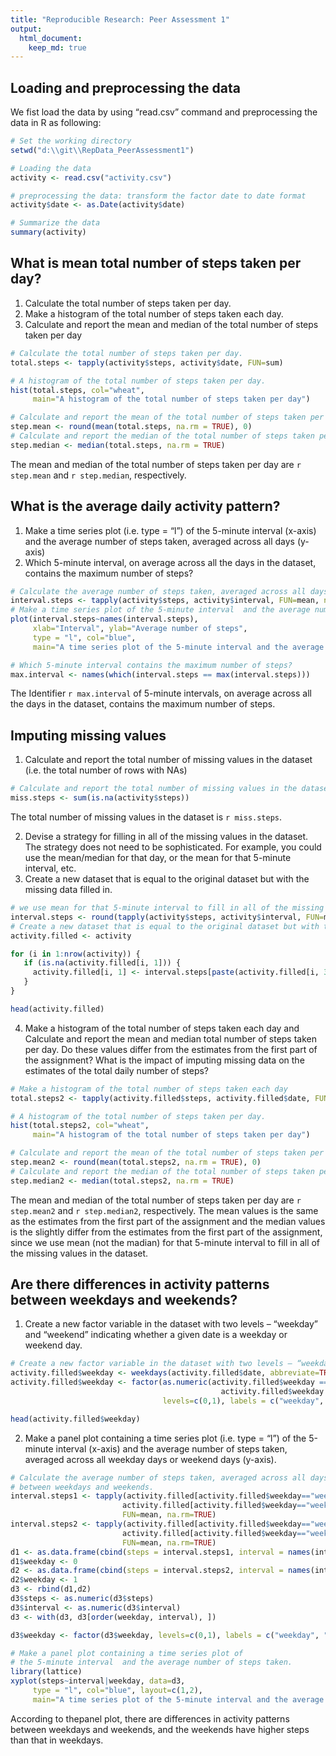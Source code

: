 ```yaml
---
title: "Reproducible Research: Peer Assessment 1"
output: 
  html_document:
    keep_md: true
---
```



## Loading and preprocessing the data
We fist load the data by using "read.csv" command and preprocessing the data in R as following:
```r
# Set the working directory
setwd("d:\\git\\RepData_PeerAssessment1")

# Loading the data
activity <- read.csv("activity.csv")

# preprocessing the data: transform the factor date to date format
activity$date <- as.Date(activity$date)

# Summarize the data
summary(activity)
```



## What is mean total number of steps taken per day?
1. Calculate the total number of steps taken per day.
2. Make a histogram of the total number of steps taken each day.
3. Calculate and report the mean and median of the total number of steps taken per day

```r
# Calculate the total number of steps taken per day.
total.steps <- tapply(activity$steps, activity$date, FUN=sum)

# A histogram of the total number of steps taken per day.
hist(total.steps, col="wheat",
     main="A histogram of the total number of steps taken per day")

# Calculate and report the mean of the total number of steps taken per day
step.mean <- round(mean(total.steps, na.rm = TRUE), 0)
# Calculate and report the median of the total number of steps taken per day
step.median <- median(total.steps, na.rm = TRUE)
```

The mean and median of the total number of steps taken per day are 
`r step.mean` and `r step.median`, respectively.


## What is the average daily activity pattern?
1. Make a time series plot (i.e. type = "l") of the 5-minute interval (x-axis) and the average number of steps taken, averaged across all days (y-axis)
2. Which 5-minute interval, on average across all the days in the dataset, contains the maximum number of steps?

```r
# Calculate the average number of steps taken, averaged across all days.
interval.steps <- tapply(activity$steps, activity$interval, FUN=mean, na.rm=TRUE)
# Make a time series plot of the 5-minute interval  and the average number of steps taken.
plot(interval.steps~names(interval.steps), 
     xlab="Interval", ylab="Average number of steps", 
     type = "l", col="blue",
     main="A time series plot of the 5-minute interval and the average steps")

# Which 5-minute interval contains the maximum number of steps?
max.interval <- names(which(interval.steps == max(interval.steps)))

```
The Identifier `r max.interval` of 5-minute intervals, on average across all the days in the dataset, contains the maximum number of steps.

## Imputing missing values
1. Calculate and report the total number of missing values in the dataset (i.e. the total number of rows with NAs)

```r
# Calculate and report the total number of missing values in the dataset 
miss.steps <- sum(is.na(activity$steps))
```
The total number of missing values in the dataset is `r miss.steps`.

2. Devise a strategy for filling in all of the missing values in the dataset. The strategy does not need to be sophisticated. For example, you could use the mean/median for that day, or the mean for that 5-minute interval, etc.
3. Create a new dataset that is equal to the original dataset but with the missing data filled in.

```r
# we use mean for that 5-minute interval to fill in all of the missing values in the dataset.
interval.steps <- round(tapply(activity$steps, activity$interval, FUN=mean, na.rm=TRUE), 1)
# Create a new dataset that is equal to the original dataset but with the missing data filled in.
activity.filled <- activity

for (i in 1:nrow(activity)) {
   if (is.na(activity.filled[i, 1])) {
     activity.filled[i, 1] <- interval.steps[paste(activity.filled[i, 3])]
   }
} 

head(activity.filled)
```

4. Make a histogram of the total number of steps taken each day and Calculate and report the mean and median total number of steps taken per day. Do these values differ from the estimates from the first part of the assignment? What is the impact of imputing missing data on the estimates of the total daily number of steps?

```r
# Make a histogram of the total number of steps taken each day 
total.steps2 <- tapply(activity.filled$steps, activity.filled$date, FUN=sum)

# A histogram of the total number of steps taken per day.
hist(total.steps2, col="wheat",
     main="A histogram of the total number of steps taken per day")

# Calculate and report the mean of the total number of steps taken per day
step.mean2 <- round(mean(total.steps2, na.rm = TRUE), 0)
# Calculate and report the median of the total number of steps taken per day
step.median2 <- median(total.steps2, na.rm = TRUE)
```
The mean and median of the total number of steps taken per day are 
`r step.mean2` and `r step.median2`, respectively. The mean values is 
the same as the estimates from the first part of the assignment and the 
median values is the slightly differ from the estimates from the first part of the assignment,
since we use mean (not the madian) for that 5-minute interval to fill in all of the missing values in the dataset.


## Are there differences in activity patterns between weekdays and weekends?
1. Create a new factor variable in the dataset with two levels – “weekday” and “weekend” indicating whether a given date is a weekday or weekend day.

```r
# Create a new factor variable in the dataset with two levels – “weekday” and “weekend”
activity.filled$weekday <- weekdays(activity.filled$date, abbreviate=TRUE)
activity.filled$weekday <- factor(as.numeric(activity.filled$weekday == "Sat" |
                                               activity.filled$weekday == "Sun"), 
                                  levels=c(0,1), labels = c("weekday", "weekend"))

head(activity.filled$weekday)

```

2. Make a panel plot containing a time series plot (i.e. type = "l") of the 5-minute interval (x-axis) and the average number of steps taken, averaged across all weekday days or weekend days (y-axis). 

```r
# Calculate the average number of steps taken, averaged across all days
# between weekdays and weekends.
interval.steps1 <- tapply(activity.filled[activity.filled$weekday=="weekday",]$steps, 
                         activity.filled[activity.filled$weekday=="weekday",]$interval, 
                         FUN=mean, na.rm=TRUE)
interval.steps2 <- tapply(activity.filled[activity.filled$weekday=="weekend",]$steps, 
                         activity.filled[activity.filled$weekday=="weekend",]$interval, 
                         FUN=mean, na.rm=TRUE)
d1 <- as.data.frame(cbind(steps = interval.steps1, interval = names(interval.steps1)))
d1$weekday <- 0
d2 <- as.data.frame(cbind(steps = interval.steps2, interval = names(interval.steps2)))
d2$weekday <- 1
d3 <- rbind(d1,d2)
d3$steps <- as.numeric(d3$steps) 
d3$interval <- as.numeric(d3$interval) 
d3 <- with(d3, d3[order(weekday, interval), ])

d3$weekday <- factor(d3$weekday, levels=c(0,1), labels = c("weekday", "weekend"))

# Make a panel plot containing a time series plot of 
# the 5-minute interval  and the average number of steps taken.
library(lattice) 
xyplot(steps~interval|weekday, data=d3, 
     type = "l", col="blue", layout=c(1,2), 
     main="A time series plot of the 5-minute interval and the average steps")

```

According to thepanel plot, there are differences in activity patterns between weekdays and weekends, and the weekends have higher steps than that in weekdays.


